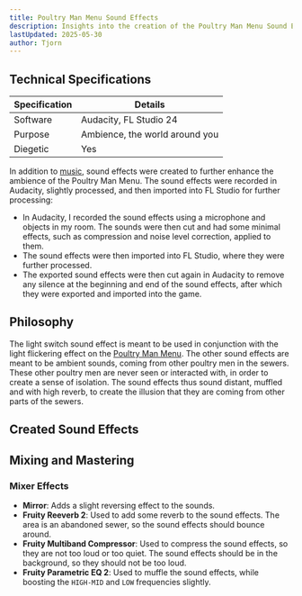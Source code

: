 ```yaml
---
title: Poultry Man Menu Sound Effects
description: Insights into the creation of the Poultry Man Menu Sound Effects
lastUpdated: 2025-05-30
author: Tjorn
---
```



## Technical Specifications

| Specification | Details                        |
| ------------- | ------------------------------ |
| Software      | Audacity, FL Studio 24         |
| Purpose       | Ambience, the world around you |
| Diegetic      | Yes                            |

In addition to [music](/fowl-play/art/music/poultry-man-menu/), sound effects were created to further enhance the ambience of the Poultry Man Menu. The sound effects were recorded in Audacity, slightly processed, and then imported into FL Studio for further processing:

- In Audacity, I recorded the sound effects using a microphone and objects in my room. The sounds were then cut and had some minimal effects, such as compression and noise level correction, applied to them.
- The sound effects were then imported into FL Studio, where they were further processed.
- The exported sound effects were then cut again in Audacity to remove any silence at the beginning and end of the sound effects, after which they were exported and imported into the game.

## Philosophy

The light switch sound effect is meant to be used in conjunction with the light flickering effect on the [Poultry Man Menu](/fowl-play/gameplay/user-interface/poultry-man).
The other sound effects are meant to be ambient sounds, coming from other poultry men in the sewers. These other poultry men are never seen or interacted with, in order to create a sense of isolation. The sound effects thus sound distant, muffled and with high reverb, to create the illusion that they are coming from other parts of the sewers.

## Created Sound Effects

<AudioPlayer
  src="/sfx/poultry-man-menu/mouth_wind.mp3"
  title="mouth_wind"
  description="Breathing into the microphone, as additional air sounds."
/>

<AudioPlayer
  src="/sfx/poultry-man-menu/falling.mp3"
  title="Falling"
  description="Sound of a bottle falling on the table."
/>

<AudioPlayer
  src="/sfx/poultry-man-menu/typing.mp3"
  title="Typing"
  description="Sound of typing on a keyboard."
/>

<AudioPlayer
  src="/sfx/poultry-man-menu/cranckle.mp3"
  title="Cranckle"
  description="Sound of a plastic bag being crunched."
/>

<AudioPlayer
  src="/sfx/poultry-man-menu/snort.mp3"
  title="Snort"
  description="Sound of clearing a nose."
/>

<AudioPlayer
  src="/sfx/poultry-man-menu/light_switch.ogg"
  title="Light switch on and off"
  description="Sound of a light switch being turned on and off. Meant to be used in conjunction with the light flickering effect on the Poultry Man Menu."
/>

## Mixing and Mastering

### Mixer Effects

- **Mirror**: Adds a slight reversing effect to the sounds.
- **Fruity Reeverb 2**: Used to add some reverb to the sound effects. The area is an abandoned sewer, so the sound effects should bounce around.
- **Fruity Multiband Compressor**: Used to compress the sound effects, so they are not too loud or too quiet. The sound effects should be in the background, so they should not be too loud.
- **Fruity Parametric EQ 2**: Used to muffle the sound effects, while boosting the `HIGH-MID` and `LOW` frequencies slightly.
